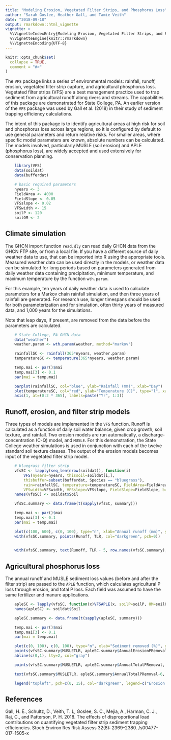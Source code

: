 ```yaml
---
title: "Modeling Erosion, Vegetated Filter Strips, and Phosphorus Loss"
author: "Sarah Goslee, Heather Gall, and Tamie Veith"
date: "2018-09-18"
output: rmarkdown::html_vignette
vignette: >
  %\VignetteIndexEntry{Modeling Erosion, Vegetated Filter Strips, and Phosphorus Loss}
  %\VignetteEngine{knitr::rmarkdown}
  %\VignetteEncoding{UTF-8}
---
```


```r
knitr::opts_chunk$set(
  collapse = TRUE,
  comment = "#>"
)
```

The `VFS` package links a series of environmental models: rainfall, runoff, erosion, vegetated filter strip capture, and agricultural phosphorus loss. Vegetated filter strips (VFS) are a best management practice used to trap sediment from agricultural runoff along rivers and streams. 
 The capabilities of this package are demonstrated for State College, PA. An earlier version of the `VFS` package was used by Gall et al. (2018) in their study of sediment trapping efficiency calculations.

The intent of this package is to identify agricultural areas at high risk for soil and phosphorus loss across large regions, so it is configured by default to use general parameters and return relative risks. For smaller areas, where specific model parameters are known, absolute numbers can be calculated. The models involved, particularly MUSLE (soil erosion) and APLE (phosphorus loss), are widely accepted and used extensively for conservation planning.

```r

	library(VFS)
	data(soildat)
	data(bufferdat)

	# basic required parameters
	nyears <- 3
	FieldArea <- 4000
	FieldSlope <- 0.05
	VFSslope <- 0.02
	VFSwidth <- 15
	soilP <- 120 
	soilOM <- 2
```


## Climate simulation

The GHCN import function `read.dly` can read daily GHCN data from the GHCN FTP site, or from a local file. If you have a different source of daily weather data to use, that can be imported into R using the appropriate tools. Measured weather data can be used directly in the models, or weather data can be simulated for long periods based on parameters generated from daily weather data containing precipitation, minimum temperature, and maximum temperature by the function `wth.param`.

For this example, ten years of daily weather data is used to calculate parameters for a Markov chain rainfall simulation, and then three years of rainfall are generated. For research use, longer timespans should be used for both parameterization and for simulation, often thirty years of measured data, and 1,000 years for the simulations.

Note that leap days, if present, are removed from the data before the parameters are calculated.

```r
	# State College, PA GHCN data
	data("weather") 
	weather.param <- wth.param(weather, method="markov")

	rainfallSC <- rainfall(365*nyears, weather.param)
	temperatureSC <- temperature(365*nyears, weather.param)
```

```r
	temp.mai <- par()$mai
	temp.mai[3] <- 0.1
	par(mai = temp.mai)

	barplot(rainfallSC, col="blue", ylab="Rainfall (mm)", xlab="Day")
	plot(temperatureSC, col="red", ylab="Temperature (C)", type="l", xaxt="n")
	axis(1, at=(0:2 * 365), labels=paste("Yr", 1:3))
```

## Runoff, erosion, and filter strip models

Three types of models are implemented in the `VFS` function. Runoff is calculated as a function of daily soil water balance, given crop growth, soil texture, and rainfall. Two erosion models are run automatically, a discharge-concentration (C-Q) model, and `MUSLE`. For this demonstration, the State College weather simulations is used in conjunction with each of the twelve standard soil texture classes. The output of the erosion models becomes input of the vegetated filter strip model.


```r
	# bluegrass filter strip
	vfsSC <- lapply(seq_len(nrow(soildat)), function(i)
		VFS(nyears=nyears, thissoil=soildat[i,],
		thisbuffer=subset(bufferdat, Species == "bluegrass"), 
		rain=rainfallSC, temperature=temperatureSC, FieldArea=FieldArea,
		VFSwidth=VFSwidth, VFSslope=VFSslope, FieldSlope=FieldSlope, b=1.5))
	names(vfsSC) <- soildat$Soil

	vfsSC.summary <- data.frame(t(sapply(vfsSC, summary)))
```

```r
	temp.mai <- par()$mai
	temp.mai[3] <- 0.1
	par(mai = temp.mai)

	plot(c(100, 600), c(0, 100), type="n", xlab="Annual runoff (mm)", ylab="TLR (%)", xlim=c(100, 600), ylim=c(0, 100))
	with(vfsSC.summary, points(Runoff, TLR, col="darkgreen", pch=0))

	
	with(vfsSC.summary, text(Runoff, TLR - 5, row.names(vfsSC.summary), cex=.5))
```


## Agricultural phosphorus loss

The annual runoff and MUSLE sediment loss values (before and after the filter strip) are passed to the `APLE` function, which calculates agricultural P loss through erosion, and total P loss. Each field was assumed to have the same fertilizer and manure applications.


```r
	apleSC <- lapply(vfsSC, function(x)VFSAPLE(x, soilP=soilP, OM=soilOM))
	names(apleSC) <- soildat$Soil

	apleSC.summary <- data.frame(t(sapply(apleSC, summary)))
```


```r
	temp.mai <- par()$mai
	temp.mai[3] <- 0.1
	par(mai = temp.mai)

	plot(c(0, 100), c(0, 100), type="n", xlab="Sediment removed (%)", ylab="Phosphorus removed (%)", xlim=c(0, 100), ylim=c(0, 100))
	points(vfsSC.summary$MUSLETLR, apleSC.summary$AnnualErosionPRemoval, pch=0, col="darkgreen", cex=1.5)
	abline(c(0,1), lty=2, col="gray")

	points(vfsSC.summary$MUSLETLR, apleSC.summary$AnnualTotalPRemoval, pch=15, col="darkgreen", cex=1.5)

	text(vfsSC.summary$MUSLETLR, apleSC.summary$AnnualTotalPRemoval-6, row.names(vfsSC.summary), cex=.5)

	legend("topleft", pch=c(0, 15), col="darkgreen", legend=c("Erosion P", "Total P"))
```



## References

Gall, H. E., Schultz, D., Veith, T. L, Goslee, S. C., Mejia, A., Harman, C. J., Raj, C., and Patterson, P. H. 2018. The effects of disproportional load contributions on quantifying vegetated filter strip sediment trapping efficiencies. Stoch Environ Res Risk Assess 32(8): 2369--2380. \doi 10.1007/s00477-017-1505-x

